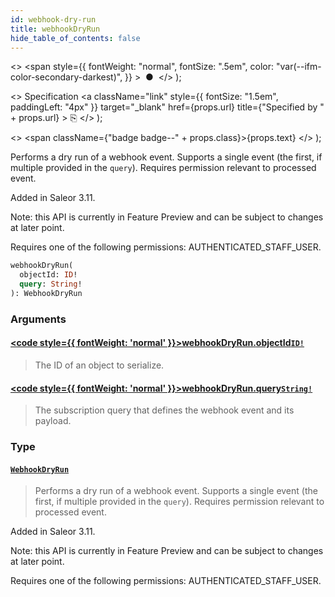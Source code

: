 ```yaml
---
id: webhook-dry-run
title: webhookDryRun
hide_table_of_contents: false
---
```


  <>
    <span
      style={{
        fontWeight: "normal",
        fontSize: ".5em",
        color: "var(--ifm-color-secondary-darkest)",
      }}
    >
      &nbsp;●&nbsp;
    </span>
  </>
);

  <>
    Specification
    <a
      className="link"
      style={{ fontSize: "1.5em", paddingLeft: "4px" }}
      target="\_blank"
      href={props.url}
      title={"Specified by " + props.url}
    >
      ⎘
    </a>
  </>
);

  <>
    <span className={"badge badge--" + props.class}>{props.text}</span>
  </>
);

Performs a dry run of a webhook event. Supports a single event (the first, if multiple provided in the `query`). Requires permission relevant to processed event.

Added in Saleor 3.11.

Note: this API is currently in Feature Preview and can be subject to changes at later point.

Requires one of the following permissions: AUTHENTICATED_STAFF_USER.

```graphql
webhookDryRun(
  objectId: ID!
  query: String!
): WebhookDryRun
```

### Arguments

#### [<code style={{ fontWeight: 'normal' }}>webhookDryRun.<b>objectId</b></code>](#)<Bullet />[`ID!`](../../api-reference/miscellaneous/scalars/id) <Badge class="secondary" text="non-null"/> <Badge class="secondary" text="scalar"/> <Badge class="secondary" text="miscellaneous"/>

> The ID of an object to serialize.

#### [<code style={{ fontWeight: 'normal' }}>webhookDryRun.<b>query</b></code>](#)<Bullet />[`String!`](../../api-reference/miscellaneous/scalars/string) <Badge class="secondary" text="non-null"/> <Badge class="secondary" text="scalar"/> <Badge class="secondary" text="miscellaneous"/>

> The subscription query that defines the webhook event and its payload.

### Type

#### [`WebhookDryRun`](../../api-reference/webhooks/objects/webhook-dry-run) <Badge class="secondary" text="object"/> <Badge class="secondary" text="webhooks"/>

> Performs a dry run of a webhook event. Supports a single event (the first, if multiple provided in the `query`). Requires permission relevant to processed event.

Added in Saleor 3.11.

Note: this API is currently in Feature Preview and can be subject to changes at later point.

Requires one of the following permissions: AUTHENTICATED_STAFF_USER.

>
